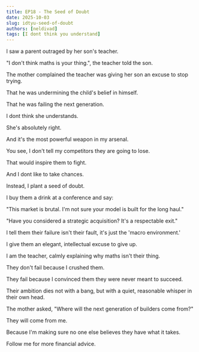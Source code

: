 ```yaml
---
title: EP18 - The Seed of Doubt
date: 2025-10-03
slug: idtyu-seed-of-doubt
authors: [neldivad]
tags: [I dont think you understand]
---
```


I saw a parent outraged by her son's teacher. 

"I don't think maths is your thing.", the teacher told the son. 

The mother complained the teacher was giving her son an excuse to stop trying.

That he was undermining the child's belief in himself.

That he was failing the next generation.

I dont think she understands.

She's absolutely right.

And it's the most powerful weapon in my arsenal.

You see, I don't tell my competitors they are going to lose.

That would inspire them to fight.

<!--truncate-->

And I dont like to take chances.

Instead, I plant a seed of doubt.

I buy them a drink at a conference and say:

"This market is brutal. I'm not sure your model is built for the long haul."

"Have you considered a strategic acquisition? It's a respectable exit."

I tell them their failure isn't their fault, it's just the 'macro environment.'

I give them an elegant, intellectual excuse to give up.

I am the teacher, calmly explaining why maths isn't their thing.

They don't fail because I crushed them.

They fail because I convinced them they were never meant to succeed.

Their ambition dies not with a bang, but with a quiet, reasonable whisper in their own head.

The mother asked, "Where will the next generation of builders come from?"

They will come from me.

Because I'm making sure no one else believes they have what it takes.

Follow me for more financial advice.
